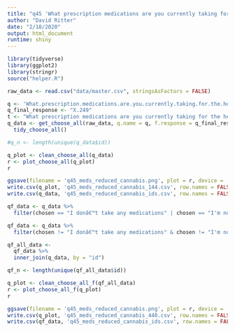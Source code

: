```yaml
---
title: "q45 'What prescription medications are you currently taking for the health conditions and symptoms you face that you are actively trying to reduce the use of by using cannabis? (Please select all that apply)'"
author: "David Ritter"
date: "2/18/2020"
output: html_document
runtime: shiny
---
```


```r
library(tidyverse)
library(ggplot2)
library(stringr)
source("helper.R")
```

```r
raw_data <- read.csv("data/master.csv", stringsAsFactors = FALSE)
```

```r
q <- 'What.prescription.medications.are.you.currently.taking.for.the.health.conditions.and.symptoms.you.face.that.you.are.actively.trying.to.reduce.the.use.of.by.using.cannabis...Please.select.all.that.apply.'
q_final_response <- "X.249"
t <- "What prescription medications are you currently taking for the health conditions and symptoms you face that you are actively trying to reduce the use of by using cannabis? (Please select all that apply)"
q_data <- get_choose_all(raw_data, q.name = q, f.response = q_final_response) %>%
  tidy_choose_all()

#q_n <- length(unique(q_data$id))
```

```r
q_plot <- clean_choose_all(q_data)
r <- plot_choose_all(q_plot)
r
```

```r
ggsave(filename = 'q45_meds_reduced_cannabis.png', plot = r, device = 'png')
write.csv(q_plot, 'q45_meds_reduced_cannabis_144.csv', row.names = FALSE)
write.csv(q_data, 'q45_meds_reduced_cannabis_ids.csv', row.names = FALSE)
```

```r
qf_data <- q_data %>%
  filter(chosen == "I donâ€™t take any medications" | chosen == "I'm not trying to reduce any medication use")
```

```r
qf_data <- q_data %>%
  filter(chosen != "I donâ€™t take any medications" & chosen != "I'm not trying to reduce any medication use")
```

```r
qf_all_data <- 
  qf_data %>%
  inner_join(q_data, by = "id")

qf_n <- length(unique(qf_all_data$id))
```

```r
q_plot <- clean_choose_all_f(qf_all_data)
r <- plot_choose_all_f(q_plot)
r
```

```r
ggsave(filename = 'q45_meds_reduced_cannabis.png', plot = r, device = 'png')
write.csv(q_plot, 'q45_meds_reduced_cannabis_440.csv', row.names = FALSE)
write.csv(qf_data, 'q45_meds_reduced_cannabis_ids.csv', row.names = FALSE)
```

